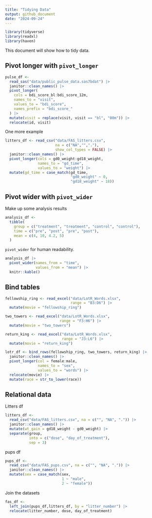 ```yaml
---
title: "Tidying Data"
output: github_document
date: "2024-09-24"
---
```


```r
library(tidyverse)
library(readxl)
library(haven)
```
This document will show how to tidy data.

## Pivot longer with `pivot_longer`
```r
pulse_df <-
  read_sas("data/public_pulse_data.sas7bdat") |>
  janitor::clean_names() |>
  pivot_longer(
    cols = bdi_score_bl:bdi_score_12m,
    names_to = "visit",
    values_to = "bdi_score",
    names_prefix = "bdi_score_"
  ) |>
  mutate(visit = replace(visit, visit == "bl", "00m")) |>
  relocate(id, visit)
```

One more example

```r
litters_df <- read_csv("data/FAS_litters.csv",
                       na = c("NA","","."),
                       show_col_types = FALSE) |>
  janitor::clean_names() |>
  pivot_longer(cols = gd0_weight:gd18_weight,
               names_to = "gd_time",
               values_to = "weight") |>
  mutate(gd_time = case_match(gd_time,
                              "gd0_weight" ~ 0,
                              "gd18_weight" ~ 18))
```

## Pivot wider with `pivot_wider`
Make up some analysis results
```r
analysis_df <-
  tibble(
    group = c("treatment", "treatment", "control", "control"),
    time = c("pre", "post", "pre", "post"),
    mean = c(4, 10, 4.2, 5)
  )
```

`pivot_wider` for human readability.
```r
analysis_df |>
  pivot_wider(names_from = "time",
              values_from = "mean") |>
  knitr::kable()
```

## Bind tables

```r

fellowship_ring <- read_excel("data/LotR_Words.xlsx", 
                              range = "B3:D6") |>
  mutate(movie = "fellowship_ring")

two_towers <- read_excel("data/LotR_Words.xlsx", 
                         range = "F3:H6") |>
  mutate(movie = "two_towers")

return_king <- read_excel("data/LotR_Words.xlsx", 
                          range = "J3:L6") |>
  mutate(movie = "return_king")

lotr_df <- bind_rows(fellowship_ring, two_towers, return_king) |>
  janitor::clean_names() |>
  pivot_longer(col = female:male,
               names_to = "sex",
               values_to = "words") |>
  relocate(movie) |>
  mutate(race = str_to_lower(race))
```

## Relational data

Litters df
```r
litters_df <-
  read_csv("data/FAS_litters.csv", na = c("", "NA", ".")) |>
  janitor::clean_names() |>
  mutate(wt_gain = gd18_weight - gd0_weight) |>
  separate(group,
           into = c("dose", "day_of_treatment"),
           sep = 3)
```

pups df

```r
pups_df <-
  read_csv("data/FAS_pups.csv", na = c("", "NA", ".")) |>
  janitor::clean_names() |>
  mutate(sex = case_match(sex,
                          1 ~ "male",
                          2 ~ "female"))
```

Join the datasets

```r
fas_df <-
  left_join(pups_df,litters_df, by = "litter_number") |>
  relocate(litter_number, dose, day_of_treatment)
```

